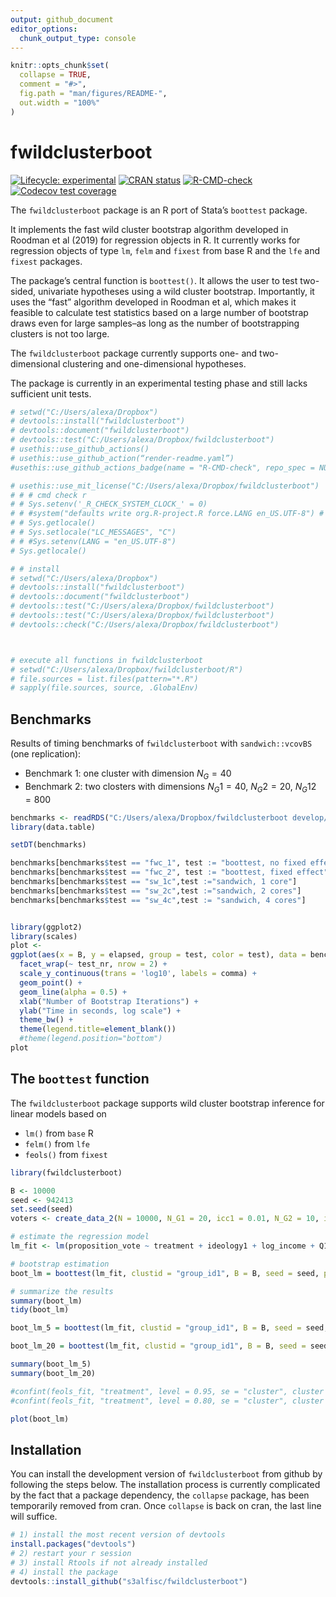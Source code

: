 ```yaml
---
output: github_document
editor_options: 
  chunk_output_type: console
---
```


<!-- README.md is generated from README.Rmd. Please edit that file -->

```r
knitr::opts_chunk$set(
  collapse = TRUE,
  comment = "#>",
  fig.path = "man/figures/README-",
  out.width = "100%"
)
```

# fwildclusterboot

<!-- badges: start -->
[![Lifecycle: experimental](https://img.shields.io/badge/lifecycle-experimental-orange.svg)](https://www.tidyverse.org/lifecycle/#experimental)
[![CRAN status](https://www.r-pkg.org/badges/version/fwildclusterboot)](https://CRAN.R-project.org/package=fwildclusterboot)
[![R-CMD-check](https://github.com/s3alfisc/fwildclusterboot/workflows/R-CMD-check/badge.svg)](https://github.com/s3alfisc/fwildclusterboot/actions)
[![Codecov test coverage](https://codecov.io/gh/s3alfisc/fwildclusterboot/branch/master/graph/badge.svg)](https://codecov.io/gh/s3alfisc/fwildclusterboot?branch=master)
<!-- badges: end -->

The `fwildclusterboot` package is an R port of Stata's `boottest` package. 

It implements the fast wild cluster bootstrap algorithm developed in Roodman et al (2019) for regression objects in R. It currently works for regression objects of type `lm`, `felm` and `fixest` from base R and the `lfe` and `fixest` packages. 

The package's central function is `boottest()`. It allows the user to test two-sided, univariate hypotheses using a wild cluster bootstrap. Importantly, it uses the "fast" algorithm developed in Roodman et al, which makes it feasible to calculate test statistics based on a large number of bootstrap draws even for large samples--as long as the number of bootstrapping clusters is not too large.

The `fwildclusterboot` package currently supports one- and two-dimensional clustering and one-dimensional hypotheses.

The package is currently in an experimental testing phase and still lacks sufficient unit tests.

<!-- The following features will be added in the future:  -->

<!-- * support for multivariate hypotheses  -->
<!-- * bootstrap distributions beyond the rademacher distribution -->


```r
# setwd("C:/Users/alexa/Dropbox")
# devtools::install("fwildclusterboot")
# devtools::document("fwildclusterboot")
# devtools::test("C:/Users/alexa/Dropbox/fwildclusterboot")
# usethis::use_github_actions()
# usethis::use_github_action(“render-readme.yaml”)
#usethis::use_github_actions_badge(name = "R-CMD-check", repo_spec = NULL)#

# usethis::use_mit_license("C:/Users/alexa/Dropbox/fwildclusterboot")
# # # cmd check r 
# # Sys.setenv('_R_CHECK_SYSTEM_CLOCK_' = 0)
# # #system("defaults write org.R-project.R force.LANG en_US.UTF-8") # restart R
# # Sys.getlocale()
# # Sys.setlocale("LC_MESSAGES", "C")
# # #Sys.setenv(LANG = "en_US.UTF-8")
# Sys.getlocale()

# # install
# setwd("C:/Users/alexa/Dropbox")
# devtools::install("fwildclusterboot")
# devtools::document("fwildclusterboot")
# devtools::test("C:/Users/alexa/Dropbox/fwildclusterboot")
# devtools::test("C:/Users/alexa/Dropbox/fwildclusterboot")
# devtools::check("C:/Users/alexa/Dropbox/fwildclusterboot")



# execute all functions in fwildclusterboot 
# setwd("C:/Users/alexa/Dropbox/fwildclusterboot/R")
# file.sources = list.files(pattern="*.R")
# sapply(file.sources, source, .GlobalEnv)

```


## Benchmarks

Results of timing benchmarks of `fwildclusterboot` with `sandwich::vcovBS` (one replication):

* Benchmark 1: one cluster with dimension $N_G = 40$
* Benchmark 2: two closters with dimensions $N_G1= 40$, $N_G2 = 20$, $N_G12 = 800$

```r

benchmarks <- readRDS("C:/Users/alexa/Dropbox/fwildclusterboot develop/benchmarks.rds")
library(data.table)

setDT(benchmarks)

benchmarks[benchmarks$test == "fwc_1", test := "boottest, no fixed effect"]
benchmarks[benchmarks$test == "fwc_2", test := "boottest, fixed effect"]
benchmarks[benchmarks$test == "sw_1c",test :="sandwich, 1 core"]
benchmarks[benchmarks$test == "sw_2c",test :="sandwich, 2 cores"]
benchmarks[benchmarks$test == "sw_4c",test := "sandwich, 4 cores"]


library(ggplot2)
library(scales)
plot <- 
ggplot(aes(x = B, y = elapsed, group = test, color = test), data = benchmarks) + 
  facet_wrap(~ test_nr, nrow = 2) + 
  scale_y_continuous(trans = 'log10', labels = comma) + 
  geom_point() + 
  geom_line(alpha = 0.5) + 
  xlab("Number of Bootstrap Iterations") + 
  ylab("Time in seconds, log scale") + 
  theme_bw() +
  theme(legend.title=element_blank())
  #theme(legend.position="bottom")  
plot

```

## The `boottest` function 


The `fwildclusterboot` package supports wild cluster bootstrap inference for linear models based on 

- `lm()` from `base` R
- `felm()` from `lfe`
- `feols()` from `fixest`

```r
library(fwildclusterboot)

B <- 10000
seed <- 942413
set.seed(seed)
voters <- create_data_2(N = 10000, N_G1 = 20, icc1 = 0.01, N_G2 = 10, icc2 = 0.01, numb_fe1 = 10, numb_fe2 = 10, seed = seed)

# estimate the regression model
lm_fit <- lm(proposition_vote ~ treatment + ideology1 + log_income + Q1_immigration , weights = NULL, data = voters)

# bootstrap estimation
boot_lm = boottest(lm_fit, clustid = "group_id1", B = B, seed = seed, param = "treatment", conf_int = TRUE)

# summarize the results
summary(boot_lm)
tidy(boot_lm)

```

<!-- The `boottest` function always calculates p-values for a given univariate hypothesis test. -->
<!-- Second and by default, the boottest function calculates confidence intervals by inversion of the p-value. The user can considerably speed up the inference procedure by setting the argument `conf_int = FALSE`, in which case no confidence intervals are computed. -->

<!-- ```{r, warning = FALSE, message=FALSE} -->
<!-- # 1) boottest based on object of class lm -->
<!-- boot_lm = boottest(lm_fit, clustid = "group_id1", B = B, seed = seed, param = "treatment", conf_int = TRUE) -->
<!-- ``` -->

<!-- The function `summary` collects the results.  -->
<!-- Boottest further comes with a `tidy` method, which, in analogy with the `broom` package, returns the estimation results as a data.frame. -->

<!-- ```{r, warning = FALSE, message=FALSE} -->
<!-- summary(boot_lm) -->
<!-- tidy(boot_lm) -->
<!-- ``` -->


```r
boot_lm_5 = boottest(lm_fit, clustid = "group_id1", B = B, seed = seed, param = "treatment", conf_int = TRUE, beta = 0, alpha = 0.05)

boot_lm_20 = boottest(lm_fit, clustid = "group_id1", B = B, seed = seed, param = "treatment", conf_int = TRUE, beta = 0, alpha = 0.20)

summary(boot_lm_5)
summary(boot_lm_20)

#confint(feols_fit, "treatment", level = 0.95, se = "cluster", cluster = "group_id1")
#confint(feols_fit, "treatment", level = 0.80, se = "cluster", cluster = "group_id1")

```

```r
plot(boot_lm)
```


## Installation

You can install the development version of `fwildclusterboot` from github by following the steps below. The installation process is currently complicated by the fact that a package dependency, the `collapse` package, has been temporarily removed from cran. Once `collapse` is back on cran, the last line will suffice. 

```r
# 1) install the most recent version of devtools
install.packages("devtools")
# 2) restart your r session
# 3) install Rtools if not already installed
# 4) install the package
devtools::install_github("s3alfisc/fwildclusterboot")
```



